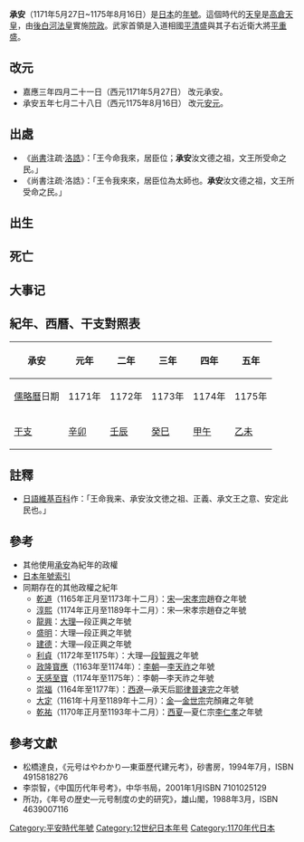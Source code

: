 {{japanese|japanese=承安|kana=じょうあん|romaji=Jōan}}

'''承安'''（1171年5月27日~1175年8月16日）是[[日本|日本]]的[[年號|年號]]。這個時代的[[天皇|天皇]]是[[高倉天皇|高倉天皇]]，由[[後白河法皇|後白河法皇]]實施[[院政|院政]]。武家首領是入道相國[[平清盛|平清盛]]與其子右近衛大將[[平重盛|平重盛]]。

== 改元 ==
*嘉應三年四月二十一日（西元1171年5月27日） 改元承安。
*承安五年七月二十八日（西元1175年8月16日） 改元[[安元|安元]]。

== 出處 ==
*《[[尚書|尚書]]注疏·[[s:洛誥|洛誥]]》：「王今命我來，居臣位；'''承安'''汝文德之祖，文王所受命之民。」
*《尚書注疏·洛誥》：「王令我來來，居臣位為太師也。'''承安'''汝文德之祖，文王所受命之民。」{{ref|1}}
==出生==
 
==死亡==

==大事记==

== 紀年、西曆、干支對照表 ==
{| class="wikitable"  style="text-align:center;"
!承安||元年||二年||三年||四年||五年
|-
![[儒略曆|儒略曆]]日期
|1171年||1172年||1173年||1174年||1175年
|-
![[干支|干支]]
|[[辛卯|辛卯]]||[[壬辰|壬辰]]||[[癸巳|癸巳]]||[[甲午|甲午]]||[[乙未|乙未]]
|}

== 註釋 ==
*{{note|1}} [[日語維基百科|日語維基百科]]作：「王命我来、承安汝文徳之祖、正義、承文王之意、安定此民也。」

== 參考 ==
*其他使用[[承安|承安]]為紀年的政權
*[[日本年號索引|日本年號索引]]
*同期存在的其他政權之紀年
**[[乾道_(宋孝宗)|乾道]]（1165年正月至1173年十二月）：[[南宋|宋]]—[[宋孝宗|宋孝宗]]趙昚之年號
**[[淳熙|淳熙]]（1174年正月至1189年十二月）：宋—宋孝宗趙昚之年號
**[[龙兴_(大理)|龍興]]：[[大理國|大理]]—段正興之年號
**[[盛明|盛明]]：大理—段正興之年號
**[[建德_(后理)|建德]]：大理—段正興之年號
**[[利貞|利貞]]（1172年至1175年）：大理—[[段智興|段智興]]之年號
**[[政隆寳應|政隆寳應]]（1163年至1174年）：[[李朝_(越南)|李朝]]—[[李天祚|李天祚]]之年號
**[[天感至寶|天感至寶]]（1174年至1175年）：李朝—李天祚之年號
**[[崇福|崇福]]（1164年至1177年）：[[西遼|西遼]]—承天后[[耶律普速完|耶律普速完]]之年號
**[[大定_(金世宗)|大定]]（1161年十月至1189年十二月）：[[金朝|金]]—[[金世宗|金世宗]]完顏雍之年號
**[[乾祐_(夏仁宗)|乾祐]]（1170年正月至1193年十二月）：[[西夏|西夏]]—夏仁宗[[李仁孝|李仁孝]]之年號

==參考文獻==
*松橋達良，《元号はやわかり—東亜歷代建元考》，砂書房，1994年7月，ISBN 4915818276
*李崇智，《中国历代年号考》，中华书局，2001年1月ISBN 7101025129
*所功，《年号の歴史―元号制度の史的研究》，雄山閣，1988年3月，ISBN 4639007116

{{年号|[[嘉應_(高倉天皇)|嘉應]]|[[日本年號|日本年號]]|[[安元|安元]]}}
{{日本元號}}
{{DEFAULTSORT:Jouan}}

[[Category:平安時代年號|Category:平安時代年號]]
[[Category:12世纪日本年号|Category:12世纪日本年号]]
[[Category:1170年代日本|Category:1170年代日本]]